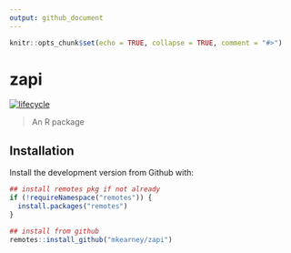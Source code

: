 ```yaml
---
output: github_document
---
```


<!-- README.md is generated from README.Rmd. Please edit that file -->

```r
knitr::opts_chunk$set(echo = TRUE, collapse = TRUE, comment = "#>")
```
# zapi

<!--[![Build status](https://travis-ci.org/mkearney/zapi.svg?branch=master)](https://travis-ci.org/mkearney/zapi)
[![CRAN status](https://www.r-pkg.org/badges/version/zapi)](https://cran.r-project.org/package=zapi)
[![Coverage Status](https://codecov.io/gh/mkearney/zapi/branch/master/graph/badge.svg)](https://codecov.io/gh/mkearney/zapi?branch=master)

#![Downloads](https://cranlogs.r-pkg.org/badges/zapi)
#![Downloads](https://cranlogs.r-pkg.org/badges/grand-total/zapi)-->
[![lifecycle](https://img.shields.io/badge/lifecycle-experimental-orange.svg)](https://www.tidyverse.org/lifecycle/#experimental)

> An R package

## Installation

Install the development version from Github with:

``` r
## install remotes pkg if not already
if (!requireNamespace("remotes")) {
  install.packages("remotes")
}

## install from github
remotes::install_github("mkearney/zapi")
```
